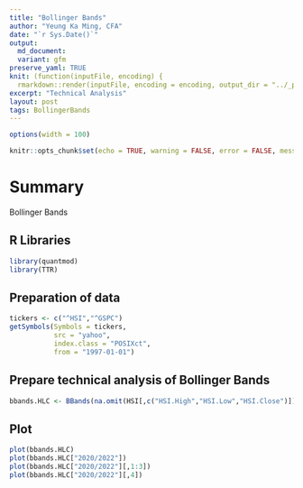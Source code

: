 ```yaml
---
title: "Bollinger Bands"
author: "Yeung Ka Ming, CFA"
date: "`r Sys.Date()`"
output:
  md_document:
  variant: gfm
preserve_yaml: TRUE
knit: (function(inputFile, encoding) {
  rmarkdown::render(inputFile, encoding = encoding, output_dir = "../_posts") })
excerpt: "Technical Analysis"
layout: post
tags: BollingerBands
---
```


```r
options(width = 100)
```

```r
knitr::opts_chunk$set(echo = TRUE, warning = FALSE, error = FALSE, message = FALSE, fig.width = 10)
```

# Summary
Bollinger Bands

## R Libraries
```r
library(quantmod)
library(TTR)
```

## Preparation of data
```r
tickers <- c("^HSI","^GSPC")
getSymbols(Symbols = tickers,
           src = "yahoo",
           index.class = "POSIXct",
           from = "1997-01-01")
```

## Prepare technical analysis of Bollinger Bands
```r
bbands.HLC <- BBands(na.omit(HSI[,c("HSI.High","HSI.Low","HSI.Close")]))
```

## Plot
```r
plot(bbands.HLC)
plot(bbands.HLC["2020/2022"])
plot(bbands.HLC["2020/2022"][,1:3])
plot(bbands.HLC["2020/2022"][,4])
```